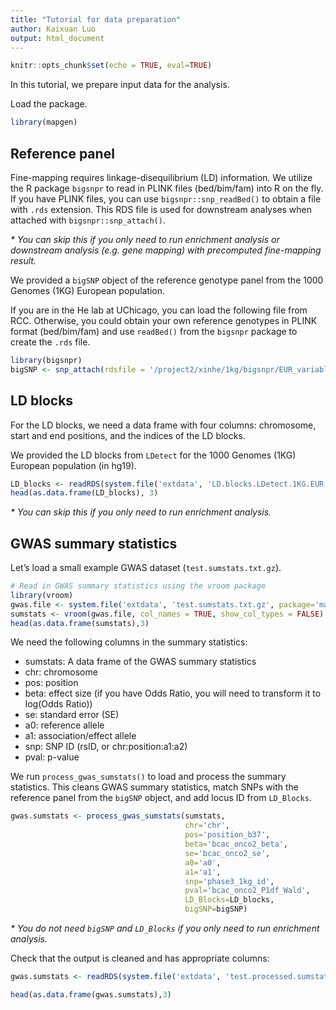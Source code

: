 ```yaml
---
title: "Tutorial for data preparation"
author: Kaixuan Luo
output: html_document
---
```


```r
knitr::opts_chunk$set(echo = TRUE, eval=TRUE)
```

In this tutorial, we prepare input data for the analysis.

Load the package. 
```r
library(mapgen)
```

## Reference panel

Fine-mapping requires linkage-disequilibrium (LD) information. 
We utilize the R package `bigsnpr` to read in PLINK files (bed/bim/fam) into R 
on the fly. If you have PLINK files, you can use `bigsnpr::snp_readBed()` to 
obtain a file with `.rds` extension. 
This RDS file is used for downstream analyses when attached with 
`bigsnpr::snp_attach()`.

_* You can skip this if you only need to run enrichment analysis or 
downstream analysis (e.g. gene mapping) with precomputed fine-mapping result._

We provided a `bigSNP` object of the reference genotype panel from 
the 1000 Genomes (1KG) European population. 

If you are in the He lab at UChicago, you can load the following file from RCC.
Otherwise, you could obtain 
your own reference genotypes in PLINK format (bed/bim/fam) 
and use `readBed()` from the `bigsnpr` package to create the `.rds` file.
```r
library(bigsnpr)
bigSNP <- snp_attach(rdsfile = '/project2/xinhe/1kg/bigsnpr/EUR_variable_1kg.rds')
```

## LD blocks

For the LD blocks, we need a data frame with four columns: 
chromosome, start and end positions, and 
the indices of the LD blocks.

We provided the LD blocks from `LDetect` for the 1000 Genomes (1KG) European population (in hg19).
```r
LD_blocks <- readRDS(system.file('extdata', 'LD.blocks.LDetect.1KG.EUR.hg19.rds', package='mapgen'))
head(as.data.frame(LD_blocks), 3)
```

_* You can skip this if you only need to run enrichment analysis._

## GWAS summary statistics

Let's load a small example GWAS dataset (`test.sumstats.txt.gz`).
```r
# Read in GWAS summary statistics using the vroom package
library(vroom)
gwas.file <- system.file('extdata', 'test.sumstats.txt.gz', package='mapgen')
sumstats <- vroom(gwas.file, col_names = TRUE, show_col_types = FALSE)
head(as.data.frame(sumstats),3)
```

We need the following columns in the summary statistics:

* sumstats: A data frame of the GWAS summary statistics
* chr: chromosome
* pos: position  
* beta: effect size (if you have Odds Ratio, you will need to transform it to log(Odds Ratio))  
* se: standard error (SE)  
* a0: reference allele
* a1: association/effect allele
* snp: SNP ID (rsID, or chr:position:a1:a2)
* pval: p-value

We run `process_gwas_sumstats()` to load and process the summary statistics.
This cleans GWAS summary statistics, match SNPs with the reference panel 
from the `bigSNP` object, and add locus ID from `LD_Blocks`.
```r
gwas.sumstats <- process_gwas_sumstats(sumstats, 
                                       chr='chr', 
                                       pos='position_b37', 
                                       beta='bcac_onco2_beta', 
                                       se='bcac_onco2_se',
                                       a0='a0', 
                                       a1='a1', 
                                       snp='phase3_1kg_id', 
                                       pval='bcac_onco2_P1df_Wald',
                                       LD_Blocks=LD_blocks,
                                       bigSNP=bigSNP)
```

_* You do not need `bigSNP` and `LD_Blocks` if you only need to run enrichment analysis._

Check that the output is cleaned and has appropriate columns:
```r
gwas.sumstats <- readRDS(system.file('extdata', 'test.processed.sumstats.rds', package='mapgen'))
```

```r
head(as.data.frame(gwas.sumstats),3)
```

[enrichment-tutorial]: https://xinhe-lab.github.io/mapgen/articles/enrichment_finemapping_tutorial.html
[finemapping-tutorial]: https://xinhe-lab.github.io/mapgen/articles/enrichment_finemapping_tutorial.html
[gene-mapping-tutorial]: https://xinhe-lab.github.io/mapgen/articles/gene_mapping_tutorial.html
